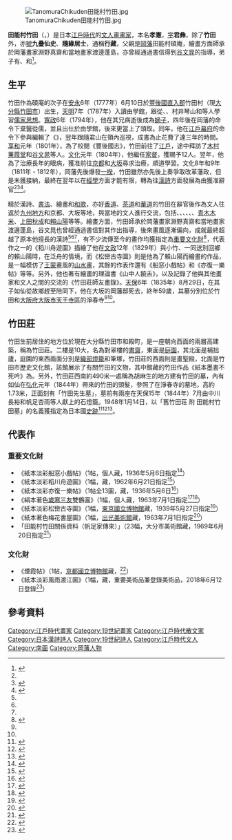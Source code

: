 [[File:TanomuraChikuden田能村竹田.jpg|thumb]]

'''田能村竹田'''（{{jpn|j=田能村 竹田|hg=たのむら ちくでん|rm=Tanomura Chikuden}}，{{bd|1777年|7月14日|1835年|10月20日|catIdx=Tanomura Chikuden}}）是日本[[江戶時代|江戶時代]]的[[文人畫|文人畫]][[畫家|畫家]]，本名'''孝憲'''，[[表字|字]]'''君彝'''，除了'''竹田'''外，亦[[號|號]]'''九疊仙史'''、'''隨緣居士'''，通稱'''行藏'''，父親是[[岡藩|岡藩]]{{Link-ja|藩醫|藩医}}田能村碩庵，繪畫方面師承於岡藩畫家淵野真齋和當地畫家渡邊蓬島，亦曾經通過書信得到[[谷文晁|谷文晁]]的指導，弟子有{{Link-ja|高橋草坪}}、{{Link-ja|帆足杏雨}}和{{Link-ja|田能村直入}}<ref name="Koto">{{Kotobank|田能村竹田}}</ref>。

== 生平 ==
竹田作為碩庵的次子在[[安永|安永]]6年（1777年）6月10日於[[豐後國|豐後國]][[直入郡|直入郡]]竹田村（現[[大分縣|大分縣]][[竹田市|竹田市]]）出生，[[天明_(日本)|天明]]7年（1787年）入讀{{Link-ja|藩校}}由學館，跟從{{Link-ja|唐橋君山}}、{{Link-ja|高本紫溟}}、村井琴山和{{Link-ja|村瀨栲亭|村瀬栲亭}}等人學習[[儒家思想|儒家思想]]。[[寬政|寬政]]6年（1794年），他在其兄病逝後成為[[嫡子|嫡子]]，四年後在岡藩的命令下棄醫從儒，並且出仕於由學館，後來更當上了頭取。同年，他在[[江戶幕府|江戶幕府]]的命令下參與編輯了《{{Link-ja|豐後國志|豊後国志}}》，翌年跟隨君山在領內巡視，成書為止花費了達三年的時間。[[享和|享和]]元年（1801年），為了校閱《豐後國志》，竹田前往了[[江戶|江戶]]，途中拜訪了[[木村蒹葭堂|木村蒹葭堂]]和[[谷文晁|谷文晁]]等人。[[文化_(日本)|文化]]元年（1804年），他繼任[[家督|家督]]，獲賜予12人{{Link-ja|藏米|蔵米|扶持}}。翌年，他為了治療長年的眼病，獲准前往[[京都|京都]]和[[大阪市|大坂]]尋求治療，順道學習。文化8年和9年（1811年 - 1812年），岡藩先後爆發[[一揆|一揆]]，竹田雖然亦先後上奏爭取改革藩政，但是未獲接納，最終在翌年以在[[經學|經學]]方面才能有限，轉為往[[舊體詩|漢詩]]方面發展為由獲准辭官<ref name="Koto"/><ref name="國史">{{cite book|author=飯島勇 |language=ja |script-title=ja:国史大辞典 |script-chapter=ja:田能村竹田 |work=[[國史大辭典_(昭和時代)|國史大辭典]] |volume=9 |edition=[[JapanKnowledge|JapanKnowledge]]|year=1988 |publisher=[[吉川弘文館|吉川弘文館]] |isbn=4-642-00509-9}}</ref><ref name="世百">{{cite book|author={{Link-ja|佐佐木丞平|佐々木丞平}} |language=ja |script-title=ja:世界大百科事典 |script-chapter=ja:田能村竹田 |work=[[世界大百科事典_(日本)|世界大百科事典]] |edition=JapanKnowledge |year=2014 |publisher=[[平凡社|平凡社]] |isbn=978-458203-400-4}}</ref>。

精於漢詩、[[書法|書法]]、繪畫和[[和歌|和歌]]，亦好[[香道|香道]]、[[茶道|茶道]]和[[華道|華道]]的竹田在辭官後作為文人往返於[[九州地方|九州地方]]和京都、大坂等地，與當地的文人進行交流，包括{{Link-ja|浦上玉堂}}、{{Link-ja|浦上春琴}}、{{Link-ja|篠崎小竹}}、{{Link-ja|小石元瑞}}、{{Link-ja|岡田米山人}}、{{Link-ja|岡田半江}}、[[青木木米|青木木米]]、[[上田秋成|上田秋成]]和[[賴山陽|賴山陽]]等等。繪畫方面，竹田師承於岡藩畫家淵野真齋和當地畫家渡邊蓬島，谷文晁也曾經通過書信對其作出指導，後來畫風逐漸偏向{{Link-ja|南畫|南画}}，成就最終超越了原本他擅長的漢詩<ref name="Koto"/><ref name="國史"/><ref name="世百"/>，有不少流傳至今的畫作均獲指定為[[重要文化財|重要文化財]]<ref>{{cite web |url=http://www.city.oita.oita.jp/o210/bunkasports/bunka/1328661798947.html |language=ja |script-title=ja:【豊後南画】 田能村竹田の作品 |publisher={{Link-ja|大分市美術館}} |date=2015-05-20 |accessdate=2020-07-27 |archive-date=2019-06-23 |archive-url=https://web.archive.org/web/20190623195821/http://www.city.oita.oita.jp/o210/bunkasports/bunka/1328661798947.html |dead-url=no }}</ref>，代表作之一的《稻川舟遊圖》描繪了他在[[文政|文政]]12年（1829年）與小竹、{{Link-ja|劍菱酒造|剣菱酒造|坂上桐蔭}}一同送別回鄉的賴山陽時，在{{Link-ja|豬名川|猪名川|稻川}}泛舟的情境，而《松巒古寺圖》則是他為了賴山陽而繪畫的作品，是一幅模仿了[[王蒙_(畫家)|王蒙]]畫風的[[山水畫|山水畫]]，其餘的作表作還有《船窓小戲帖》和《亦復一樂帖》等等。另外，他也著有繪畫的理論書《山中人饒舌》，以及記錄了他與其他畫家和文人之間的交流的《竹田莊師友畫錄》。[[天保_(日本)|天保]]6年（1835年）8月29日，在其子如仙從故鄉趕至陪同下，他在大坂的岡藩邸死去，終年59歲，其墓分別位於竹田和[[大阪府|大阪府]][[大阪市|大阪市]][[天王寺區|天王寺區]]的淨春寺<ref name="世百"/><ref name="國史"/>。

== 竹田莊 ==
竹田生前居住的地方位於現在大分縣竹田市{{Link-ja|竹田 (竹田市)|竹田 (竹田市)|竹田}}和殿町，是一座朝向西面的兩層高{{Link-ja|瓦葺|瓦葺き}}建築，稱為竹田莊。二樓是10{{Link-ja|疊 (單位)|畳 (単位)|帖}}大，名為對翠樓的[[書齋|書齋]]，東面是[[庭園|庭園]]，其北面是補拙廬，庭園的東西兩面分別是[[燈籠_(建築裝飾)|織部燈籠]]和筆塚，竹田莊的西面則是畫聖殿，北面是竹田市歷史文化館，該館展示了有關竹田的文物，其中館藏的竹田作品《紙本墨書不死吟》為{{Link-ja|大分縣指定文化財一覽|大分県指定文化財一覧|大分縣指定文化財}}。另外，竹田莊西南約490米一處稱為胡麻生的地方建有竹田的墓，內有如仙在[[弘化|弘化]]元年（1844年）帶來的竹田的頭髮，參照了在淨春寺的墓地，高約1.73米，正面刻有「竹田先生墓」，墓前有兩座在天保15年（1844年）7月由中川長裕和帆足杏雨等人獻上的石燈籠。1948年1月14日，以「舊竹田荘 附 田能村竹田墓」的名義獲指定為日本國[[史跡|史跡]]<ref>{{Kotobank|旧竹田荘}}</ref><ref>{{日本國指定文化財等數據庫|401|2875|旧竹田荘 附 田能村竹田墓}}</ref><ref>{{cite book|language=ja |script-title=ja:大分県の地名 |script-chapter=ja:旧竹田荘 |work=[[日本歷史地名大系|日本歷史地名大系]] |volume=45 |edition=JapanKnowledge |date=1995-02-21 |publisher=[[平凡社|平凡社]] |isbn=4-582-49045-X}}</ref>。

== 代表作 ==
===重要文化財===
*《紙本淡彩船窓小戲帖》（1帖，個人藏，1936年5月6日指定<ref>{{日本國指定文化財等數據庫|201|1644|紙本淡彩船窓小戯帖〈田能村竹田筆／〉}}</ref>）
*《紙本淡彩稻川舟遊圖》（1幅，{{Link-ja|大分縣立美術館|大分県立美術館}}藏，1962年6月21日指定<ref>{{日本國指定文化財等數據庫|201|2272|紙本淡彩稲川舟遊図〈田能村竹田筆／己丑（文政十二年）の自賛がある〉}}</ref>）
*《紙本淡彩亦復一樂帖》（1帖全13圖，{{Link-ja|寧樂美術館|寧楽美術館}}藏，1936年5月6日<ref>{{日本國指定文化財等數據庫|201|1758|紙本淡彩亦復一楽帖〈田能村竹田筆／〉}}</ref>）
*《絹本著色[[歲寒三友|歲寒三友]]雙鶴圖》（1幅，個人藏，1963年7月1日指定<ref>{{日本國指定文化財等數據庫|201|2292|絹本著色歳寒三友雙鶴図〈田能村竹田筆／〉}}</ref><ref>{{cite web |url=https://bunkazai.pref.yamaguchi.lg.jp/bunkazai/detail.asp?mid=40008&pid=bl |language=ja |script-title=ja:【豊後南画】 田能村竹田の作品 |publisher=[[山口縣|山口縣]] |accessdate=2020-07-27 |archive-date=2020-07-27 |archive-url=https://web.archive.org/web/20200727122738/https://bunkazai.pref.yamaguchi.lg.jp/bunkazai/detail.asp?mid=40008&pid=bl |dead-url=no }}</ref>）
*《紙本淡彩松巒古寺圖》（1幅，[[東京國立博物館|東京國立博物館]]藏，1939年5月27日指定<ref>{{日本國指定文化財等數據庫|201|1046|紙本淡彩松巒古寺図〈田能村竹田筆／天保四年ノ賛アリ〉}}</ref>）
*《紙本著色梅花書屋圖》（1幅，[[出光美術館|出光美術館]]藏，1963年7月1日指定<ref>{{日本國指定文化財等數據庫|201|2238|紙本著色梅花書屋図〈田能村竹田筆／天保三年の年記がある〉}}</ref>）
*「田能村竹田關係資料（帆足家傳來）」（23幅，大分市美術館藏，1969年6月20日指定<ref>{{日本國指定文化財等數據庫|201|2368|田能村竹田関係資料〈／帆足家伝来〉}}</ref>）

=== 文化財 ===
*《煙霞帖》（1帖，[[京都國立博物館|京都國立博物館]]藏，{{Link-ja|重要美術品}}<ref>{{線上文化遺產|424480|煙霞帖}}</ref>）
*《紙本淡彩風雨渡江圖》（1幅，{{Link-ja|千葉市美術館}}藏，重要美術品兼登錄美術品，2018年6月12日登錄<ref>{{線上文化遺產|437660|紙本淡彩風雨渡江図〈田能村竹田筆／己丑ノ年記アリ〉}}</ref>）
{{gallery
|File:Three Friends of Winter with Cranes by Tanomura Chikuden.jpg|《絹本著色歳寒三友雙鶴圖》
|File:Boating on the Ina-gawa by Tanomura Chikuden (Oita Prefectural Art Museum).jpg|《稻川舟遊圖》
|File:White Plum Blossoms by Tanomura Chikuden (Oita City Art Museum).jpg|《花卉圖》之一的《白梅圖》
|File:Flowers and Birds of the Four Seasons (Spring) by Tanomura Chikuden (Oita City Art Museum).jpg|《四季花鳥圖（春）》
|File:Flowers and Birds of the Four Seasons (Summer) by Tanomura Chikuden (Oita City Art Museum).jpg|《四季花鳥圖（夏）》
|File:Flowers and Birds of the Four Seasons (Autumn) by Tanomura Chikuden (Oita City Art Museum).jpg|《四季花鳥圖（秋）》
|File:Flowers and Birds of the Four Seasons (Winter) by Tanomura Chikuden (Oita City Art Museum).jpg|《四季花鳥圖（冬）》
|File:Sparrows and Amaranthus Tricolor by Tanomura Chikuden (Oita Art Museum).jpg|《雁來紅群雀圖》
|File:Fuji by Tanomura Chikuden (Oita City Art Museum).jpg|《[[富士山|富士]]圖》
|File:White Cranes by Tanomura Chikuden (Oita City Art Museum)l.jpg|《[[白鶴|白鶴]]圖》
|File:Geese and Reeds in the Moonlight by Tanomura Chikuden (Oita City Art Museum).jpg|《月下蘆雁圖屏風》
|File:Plum Blossoms and Study by Tanomura Chikuden (Oita City Art Museum).jpg|《梅花書屋圖》
|File:Peach Blossoms and Running Waters by Tanomura Chikuden (Oita City Art Museum).jpg|《桃花流水圖》
}}

== 參考資料 ==
{{reflist}}

{{Normdaten}}
{{DEFAULTSORT:Tanomura Chikuden}}
[[Category:江戶時代畫家|Category:江戶時代畫家]]
[[Category:19世紀畫家|Category:19世紀畫家]]
[[Category:江戶時代散文家|Category:江戶時代散文家]]
[[Category:日本漢詩詩人|Category:日本漢詩詩人]]
[[Category:19世紀詩人|Category:19世紀詩人]]
[[Category:江戶時代文人|Category:江戶時代文人]]
[[Category:南画|Category:南画]]
[[Category:岡藩人物|Category:岡藩人物]]